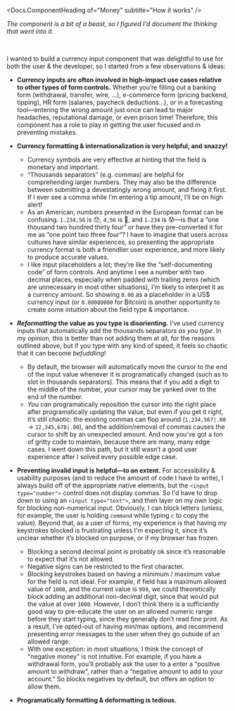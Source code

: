 



<Meta of={stories} name="How it works" />

<Docs.ComponentHeading of="Money" subtitle="How it works" />

_The <Docs of="Money" /> component is a bit of a beast, so I figured I'd
document the thinking that went into it._

<br />

<Title>How it works</Title>

I wanted to build a currency input component that was delightful to use for both
the user & the developer, so I started from a few observations & ideas:

- **Currency inputs are often involved in high-impact use cases relative to
  other types of form controls.** Whether you’re filling out a banking form
  (withdrawal, transfer, wire, ...), e-commerce form (pricing backend, tipping),
  HR form (salaries, paycheck deductions...), or in a forecasting tool—entering
  the wrong amount just once can lead to major headaches, reputational damage,
  or even prison time! Therefore, this component has a role to play in getting
  the user focused and in preventing mistakes.

<div className="sb-unstyled ml-4 sm:float-right sm:mb-3 sm:ml-6 sm:max-w-75">
  <Aside sizer="sm">
    <Aside.Paragraph children="Currency symbols are so cool. Just look at these guys!" />
    <Aside.Paragraph
      className="text-lg font-bold tracking-widest"
      children="฿ £ ƒ ₩ ¥ ₡ ₱ € ₫ ₼ ៛"
    />
  </Aside>
</div>

- **Currency formatting & internationalization is very helpful, and snazzy!**
  - Currency symbols are very effective at hinting that the field is monetary
    and important.
  - “Thousands separators” (e.g. commas) are helpful for comprehending larger
    numbers. They may also be the difference between submitting a devestatingly
    wrong amount, and fixing it first. If I ever see a comma while I’m entering
    a tip amount, I’ll be on high alert!
  - As an American, numbers presented in the European format can be confusing.
    `1.234,56` is 😯, `4,56` is 🤨, and `1.234` is 😰—is that a “one thousand
    two hundred thirty four” or have they pre-converted it for me as “one point
    two three four”? I have to imagine that users across cultures have similar
    experiences, so presenting the appropriate currency format is both a
    friendlier user experience, and more likely to produce accurate values.
  - I like input placeholders a lot; they’re like the “self-documenting code” of
    form controls. And anytime I see a number with two decimal places,
    especially when padded with trailing zeros (which are unnecessary in most
    other situations), I’m likely to interpret it as a currency amount. So
    showing `0.00` as a placeholder in a US$ currency input (or `0.00000000` for
    ₿itcoin) is another opportunity to create some intuition about the field
    type & importance.

- **_Reformatting_ the value as you type is disorienting.** I’ve used currency
  inputs that automatically add the thousands separators _as you type_. In my
  opinion, this is better than not adding them at all, for the reasons outlined
  above, but if you type with any kind of speed, it feels so chaotic that it can
  become _befuddling_!
  - By default, the browser will automatically move the cursor to the end of the
    input value whenever it is programatically changed (such as to slot in
    thousands separators). This means that if you add a digit to the middle of
    the number, your cursor may be yanked over to the end of the number.
  - _You can_ programatically reposition the cursor into the right place after
    programatically updating the value, but even if you get it right, it’s still
    chaotic: the existing commas can flop around (`1,234,567|.00` ->
    `12,345,678|.00`), and the addition/removal of commas causes the cursor to
    shift by an unexpected amount. And now you’ve got a _ton_ of gritty code to
    maintain, because there are many, many edge cases. I went down this path,
    but it still wasn’t a good user experience after I solved every possible
    edge case.

- **Preventing invalid input is helpful—to an extent.** For accessibility &
  usability purposes (and to reduce the amount of code I have to write), I
  always build off of the appropriate native elements, but the
  `<input type="number">` control does not display commas. So I'd have to drop
  down to using an `<input type="text">`, and then layer on my own logic for
  blocking non-numerical input. Obviously, I can block letters (unless, for
  example, the user is holding `command` while typing `c` to copy the value).
  Beyond that, as a user of forms, my experience is that having my keystrokes
  blocked is frustrating unless I'm expecting it, since it’s unclear whether
  it’s blocked on purpose, or if my browser has frozen.
  - Blocking a second decimal point is probably ok since it’s reasonable to
    expect that it’s not allowed.
  - Negative signs can be restricted to the first character.
  - Blocking keystrokes based on having a minimum / maximum value for the field
    is not ideal. For example, if field has a maximum allowed value of `1000`,
    and the current value is `999`, we could theoretically block adding an
    additional non-decimal digit, since that would put the value at over `1000`.
    However, I don’t think there is a sufficiently good way to pre-educate the
    user on an allowed numeric range before they start typing, since they
    generally don’t read fine print. As a result, I’ve opted-out of having
    min/max options, and recommend presenting error messages to the user when
    they go outside of an allowed range.
  - With one exception: in most situations, I think the concept of "negative
    money" is not intuitive. For example, if you have a withdrawal form, you’ll
    probably ask the user to a enter a “positive amount to withdraw”, rather
    than a “negative amount to add to your account.” So <Docs of="Money" />
    blocks negatives by default, but offers an option to allow them.

- **Programatically formatting & deformatting is tedious.**
